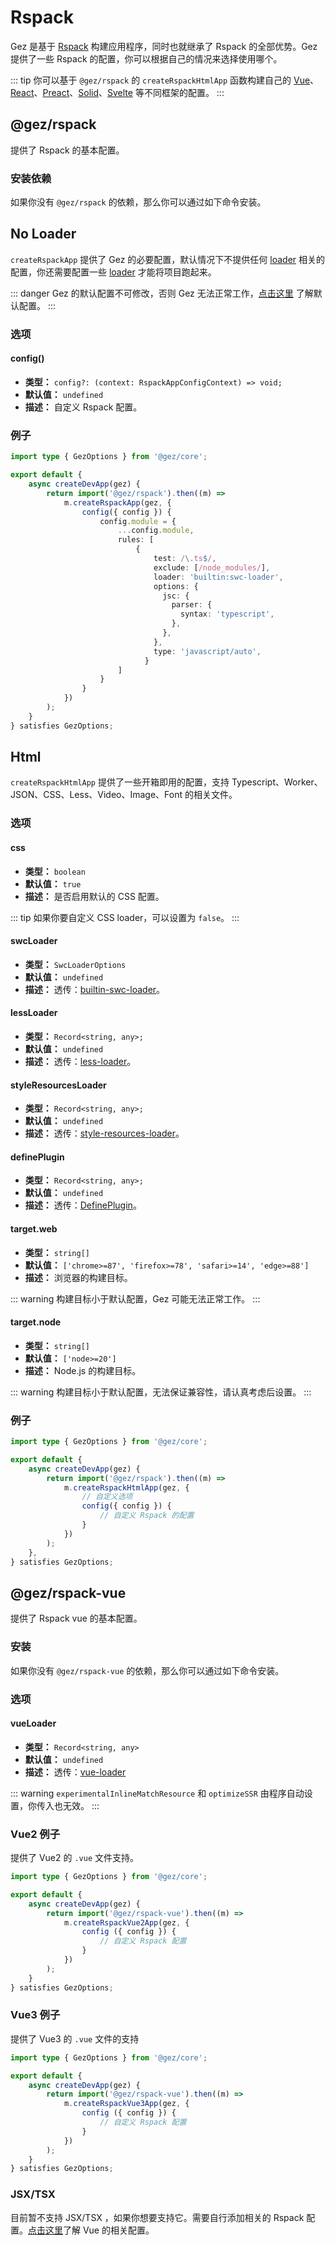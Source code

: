 
# Rspack
Gez 是基于 [Rspack](https://rspack.dev/) 构建应用程序，同时也就继承了 Rspack 的全部优势。Gez 提供了一些 Rspack 的配置，你可以根据自己的情况来选择使用哪个。

::: tip
你可以基于  `@gez/rspack` 的 `createRspackHtmlApp` 函数构建自己的 [Vue](../framework/vue.mdx)、[React](../framework/react.mdx)、[Preact](../framework/preact.mdx)、[Solid](../framework/solid.mdx)、[Svelte](../framework/solid.mdx) 等不同框架的配置。
:::

## @gez/rspack

提供了 Rspack 的基本配置。

### 安装依赖
如果你没有 `@gez/rspack` 的依赖，那么你可以通过如下命令安装。
<PackageManagerTabs command="install @gez/rspack -D" />

## No Loader
`createRspackApp` 提供了 Gez 的必要配置，默认情况下不提供任何 [loader](https://rspack.dev/guide/features/loader) 相关的配置，你还需要配置一些 [loader](https://rspack.dev/guide/features/loader) 才能将项目跑起来。

::: danger
Gez 的默认配置不可修改，否则 Gez 无法正常工作，[点击这里](https://github.com/dp-os/gez/blob/master/packages/rspack/src/config.ts) 了解默认配置。
:::

### 选项
#### config() <Badge text="v3.0.0" type="tip" />
- **类型：** `config?: (context: RspackAppConfigContext) => void;`
- **默认值：** `undefined`
- **描述：** 自定义 Rspack 配置。

### 例子
```ts title="src/entry.node.ts"
import type { GezOptions } from '@gez/core';

export default {
    async createDevApp(gez) {
        return import('@gez/rspack').then((m) =>
            m.createRspackApp(gez, {
                config({ config }) {
                    config.module = {
                        ...config.module,
                        rules: [
                            {
                                test: /\.ts$/,
                                exclude: [/node_modules/],
                                loader: 'builtin:swc-loader',
                                options: {
                                  jsc: {
                                    parser: {
                                      syntax: 'typescript',
                                    },
                                  },
                                },
                                type: 'javascript/auto',
                              }
                        ]
                    }
                }
            })
        );
    }
} satisfies GezOptions;

```



## Html
`createRspackHtmlApp` 提供了一些开箱即用的配置，支持 Typescript、Worker、JSON、CSS、Less、Video、Image、Font 的相关文件。

### 选项
#### css <Badge text="v3.0.0" type="tip" />
- **类型：** `boolean`
- **默认值：** `true`
- **描述：** 是否启用默认的 CSS 配置。

::: tip
如果你要自定义 CSS loader，可以设置为 `false`。
:::

#### swcLoader <Badge text="v3.0.0" type="tip" />
- **类型：** `SwcLoaderOptions`
- **默认值：** `undefined`
- **描述：** 透传：[builtin-swc-loader](https://rspack.dev/guide/features/builtin-swc-loader)。
#### lessLoader <Badge text="v3.0.0" type="tip" />
- **类型：** `Record<string, any>;`
- **默认值：** `undefined`
- **描述：** 透传：[less-loader](https://github.com/webpack-contrib/less-loader)。
#### styleResourcesLoader <Badge text="v3.0.0" type="tip" />
- **类型：** `Record<string, any>;`
- **默认值：** `undefined`
- **描述：** 透传：[style-resources-loader](https://github.com/yenshih/style-resources-loader)。
#### definePlugin <Badge text="v3.0.0" type="tip" />
- **类型：** `Record<string, any>;`
- **默认值：** `undefined`
- **描述：** 透传：[DefinePlugin](https://rspack.dev/plugins/webpack/define-plugin)。
#### target.web <Badge text="v3.0.0" type="tip" />
- **类型：** `string[]`
- **默认值：** `['chrome>=87', 'firefox>=78', 'safari>=14', 'edge>=88']`
- **描述：** 浏览器的构建目标。

::: warning
构建目标小于默认配置，Gez 可能无法正常工作。
:::
#### target.node <Badge text="v3.0.0" type="tip" />
- **类型：** `string[]`
- **默认值：** `['node>=20']`
- **描述：** Node.js 的构建目标。

::: warning
构建目标小于默认配置，无法保证兼容性，请认真考虑后设置。
:::

### 例子
```ts title="src/entry.node.ts"
import type { GezOptions } from '@gez/core';

export default {
    async createDevApp(gez) {
        return import('@gez/rspack').then((m) =>
            m.createRspackHtmlApp(gez, {
                // 自定义选项
                config({ config }) {
                    // 自定义 Rspack 的配置
                }
            })
        );
    },
} satisfies GezOptions;

```

## @gez/rspack-vue
提供了 Rspack vue 的基本配置。

### 安装
如果你没有 `@gez/rspack-vue` 的依赖，那么你可以通过如下命令安装。
<PackageManagerTabs command="install @gez/rspack-vue -D" />

### 选项
#### vueLoader <Badge text="v3.0.0" type="tip" />
- **类型：** `Record<string, any>`
- **默认值：** `undefined`
- **描述：** 透传：[vue-loader](https://github.com/vuejs/vue-loader)

::: warning
`experimentalInlineMatchResource` 和 `optimizeSSR` 由程序自动设置，你传入也无效。
:::

### Vue2 例子
提供了 Vue2 的 `.vue` 文件支持。

```ts title="src/entry.node.ts"
import type { GezOptions } from '@gez/core';

export default {
    async createDevApp(gez) {
        return import('@gez/rspack-vue').then((m) =>
            m.createRspackVue2App(gez, {
                config ({ config }) {
                    // 自定义 Rspack 配置
                }
            })
        );
    }
} satisfies GezOptions;

```

### Vue3 例子
提供了 Vue3 的 `.vue` 文件的支持
```ts title="src/entry.node.ts"
import type { GezOptions } from '@gez/core';

export default {
    async createDevApp(gez) {
        return import('@gez/rspack-vue').then((m) =>
            m.createRspackVue3App(gez, {
                config ({ config }) {
                    // 自定义 Rspack 配置
                }
            })
        );
    }
} satisfies GezOptions;

```

### JSX/TSX
目前暂不支持 JSX/TSX ，如果你想要支持它。需要自行添加相关的 Rspack 配置。[点击这里](https://rspack.dev/guide/tech/vue)了解 Vue 的相关配置。